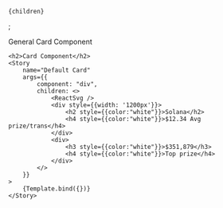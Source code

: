 

<Meta
    title="Container/Card"
    component={Card}
/>

    {children}
</Card>;

<Canvas columns={1} withSource="open" withToolbar >
    <Title>Card</Title>
    <Subtitle>General Card Component</Subtitle>
    
    <h2>Card Component</h2>
    <Story
        name="Default Card"
        args={{
            component: "div",
            children: <>
                <ReactSvg />
                <div style={{width: '1200px'}}>
                    <h2 style={{color:"white"}}>Solana</h2>
                    <h4 style={{color:"white"}}>$12.34 Avg prize/trans</h4>
                </div>
                <div>
                    <h3 style={{color:"white"}}>$351,879</h3>
                    <h4 style={{color:"white"}}>Top prize</h4>
                </div>
            </>
        }}
    >
        {Template.bind({})}
    </Story>
</Canvas>
